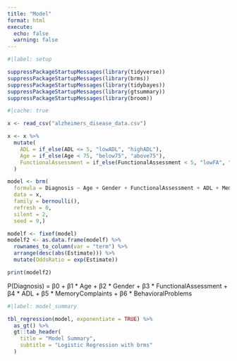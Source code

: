 ```yaml
---
title: "Model"
format: html
execute: 
  echo: false
  warning: false
---
```


```r
#|label: setup

suppressPackageStartupMessages(library(tidyverse))
suppressPackageStartupMessages(library(brms))
suppressPackageStartupMessages(library(tidybayes))
suppressPackageStartupMessages(library(gtsummary))
suppressPackageStartupMessages(library(broom))
```

```r
#|cache: true

x <- read_csv("alzheimers_disease_data.csv")

x <- x %>%
  mutate(
    ADL = if_else(ADL <= 5, "lowADL", "highADL"),    
    Age = if_else(Age < 75, "below75", "above75"),
    FunctionalAssessment = if_else(FunctionalAssessment < 5, "lowFA", "highFA")
  )

model <- brm(
  formula = Diagnosis ~ Age + Gender + FunctionalAssessment + ADL + MemoryComplaints + BehavioralProblems,
  data = x,
  family = bernoulli(),
  refresh = 0,
  silent = 2,
  seed = 9,)

modelf <- fixef(model)
modelf2 <- as.data.frame(modelf) %>%
  rownames_to_column(var = "term") %>%
  arrange(desc(abs(Estimate))) %>%
  mutate(OddsRatio = exp(Estimate))

print(modelf2)
```
P(Diagnosis) = β0 + β1 * Age + β2 * Gender + β3 * FunctionalAssessment + β4 * ADL + β5 * MemoryComplaints + β6 * BehavioralProblems
```r
#|label: model_summary

tbl_regression(model, exponentiate = TRUE) %>%
  as_gt() %>%
  gt::tab_header(
    title = "Model Summary",
    subtitle = "Logistic Regression with brms"
  )
```

